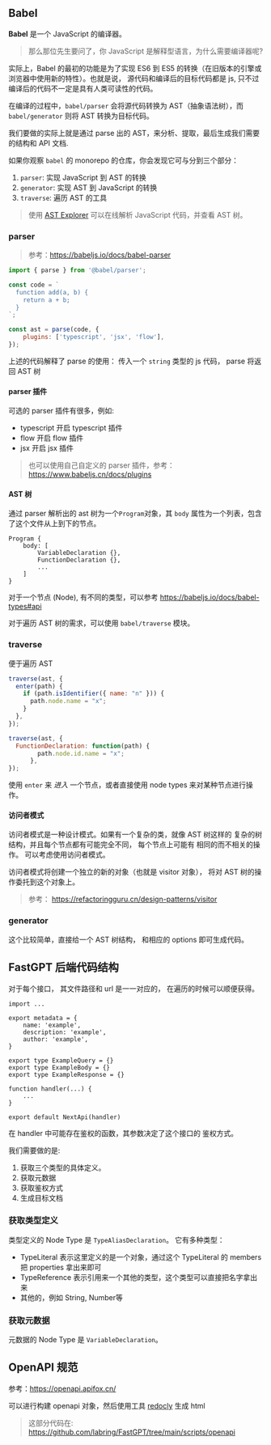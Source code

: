 ## Babel

**Babel** 是一个 JavaScript 的编译器。

> 那么那位先生要问了，你 JavaScript 是解释型语言，为什么需要编译器呢?

实际上，Babel 的最初的功能是为了实现 ES6 到 ES5 的转换（在旧版本的引擎或浏览器中使用新的特性）。也就是说，
源代码和编译后的目标代码都是 js, 只不过编译后的代码不一定是具有人类可读性的代码。

在编译的过程中，`babel/parser` 会将源代码转换为 AST（抽象语法树），而 `babel/generator` 则将 AST 转换为目标代码。

我们要做的实际上就是通过 parse 出的 AST，来分析、提取，最后生成我们需要的结构和 API 文档.

如果你观察 `babel` 的 monorepo 的仓库，你会发现它可与分到三个部分：

1. `parser`: 实现 JavaScript 到 AST 的转换
2. `generator`: 实现 AST 到 JavaScript 的转换
3. `traverse`: 遍历 AST 的工具

> 使用 [AST Explorer](https://astexplorer.net/)
> 可以在线解析 JavaScript 代码，并查看 AST 树。

### parser

> 参考：https://babeljs.io/docs/babel-parser

```JavaScript /parse/
import { parse } from '@babel/parser';

const code = `
  function add(a, b) {
    return a + b;
  }
`;

const ast = parse(code, {
    plugins: ['typescript', 'jsx', 'flow'],
});
```

上述的代码解释了 parse 的使用：
传入一个 `string` 类型的 js 代码，
parse 将返回 AST 树

#### parser 插件

可选的 parser 插件有很多，例如:

- typescript 开启 typescript 插件
- flow 开启 flow 插件
- jsx 开启 jsx 插件

> 也可以使用自己自定义的 parser 插件，参考：
> https://www.babeljs.cn/docs/plugins

#### AST 树

通过 parser 解析出的 ast 树为一个`Program`对象，其
`body` 属性为一个列表，包含了这个文件从上到下的节点。

```
Program {
    body: [
        VariableDeclaration {},
        FunctionDeclaration {},
        ...
    ]
}
```

对于一个节点 (Node), 有不同的类型，可以参考
https://babeljs.io/docs/babel-types#api

对于遍历 AST 树的需求，可以使用 `babel/traverse` 模块。

### traverse

便于遍历 AST

```JavaScript
traverse(ast, {
  enter(path) {
    if (path.isIdentifier({ name: "n" })) {
      path.node.name = "x";
    }
  },
});

traverse(ast, {
  FunctionDeclaration: function(path) {
        path.node.id.name = "x";
      },
});
```

使用 `enter` 来 *进入* 一个节点，或者直接使用
node types 来对某种节点进行操作。

#### 访问者模式

访问者模式是一种设计模式。如果有一个复杂的类，就像 AST 树这样的
复杂的树结构，并且每个节点都有可能完全不同，
每个节点上可能有
相同的而不相关的操作。
可以考虑使用访问者模式。

访问者模式将创建一个独立的新的对象（也就是 visitor 对象），
将对 AST 树的操作委托到这个对象上。

> 参考： https://refactoringguru.cn/design-patterns/visitor
### generator

这个比较简单，直接给一个 AST 树结构，
和相应的 options 即可生成代码。

## FastGPT 后端代码结构

对于每个接口，
其文件路径和 url 是一一对应的，
在遍历的时候可以顺便获得。

```
import ...

export metadata = {
    name: 'example',
    description: 'example',
    author: 'example',
}

export type ExampleQuery = {}
export type ExampleBody = {}
export type ExampleResponse = {}

function handler(...) {
    ...
}

export default NextApi(handler)
```

在 handler 中可能存在鉴权的函数，其参数决定了这个接口的
鉴权方式。

我们需要做的是:

1. 获取三个类型的具体定义。
2. 获取元数据
3. 获取鉴权方式
4. 生成目标文档

### 获取类型定义

类型定义的 Node Type 是 `TypeAliasDeclaration`。
它有多种类型：

- TypeLiteral 表示这里定义的是一个对象，通过这个 TypeLiteral 的 members 把 properties 拿出来即可
- TypeReference 表示引用来一个其他的类型，这个类型可以直接把名字拿出来
- 其他的，例如 String, Number等

### 获取元数据

元数据的 Node Type 是 `VariableDeclaration`。

## OpenAPI 规范

参考：https://openapi.apifox.cn/

可以进行构建 openapi 对象，然后使用工具 [redocly](https://redocly.com/) 生成 html

> 这部分代码在: https://github.com/labring/FastGPT/tree/main/scripts/openapi
